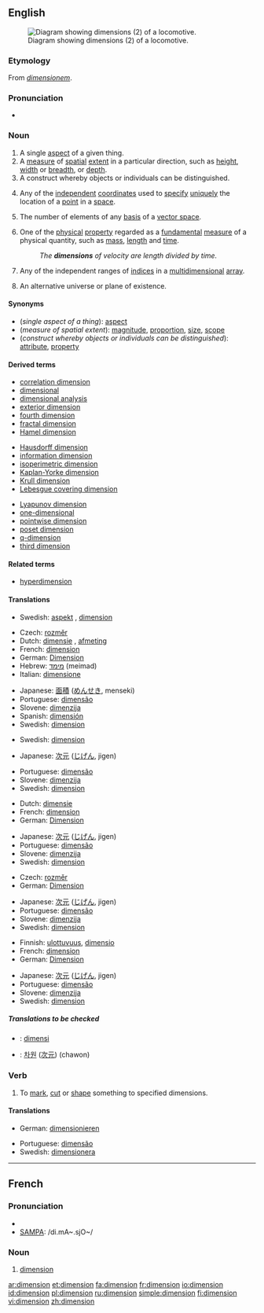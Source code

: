 {{see|Dimension}}
{{wikipedia|dab=dimension (disambiguation)|dimension}}
==English==
[[Image:WRB - Adlitzgraben.jpg|thumb|right|Diagram showing dimensions (2) of a locomotive.]]

===Etymology===
From {{L.}} ''[[dimensionem]]''.

===Pronunciation===
*{{audio|en-us-dimension.ogg|Audio (US)}}

===Noun===
{{wikipedia}}
{{en-noun}}

# A single [[aspect]] of a given thing.
# A [[measure]] of [[spatial]] [[extent]] in a particular direction, such as [[height]], [[width]] or [[breadth]],  or [[depth]].
# A construct whereby objects or individuals can be distinguished.
# {{geometry}} Any of the [[independent]] [[coordinate]]s used to [[specify]] [[unique]]ly the location of a [[point]] in a [[space]].
# {{linear algebra}} The number of elements of any [[basis]] of a [[vector space]].
# {{physics}} One of the [[physical]] [[property]] regarded as a [[fundamental]] [[measure]] of a physical quantity, such as [[mass]], [[length]] and [[time]].
#:''The '''dimensions''' of velocity are length divided by time.''
# {{computing}} Any of the independent ranges of [[index|indices]] in a [[multidimensional]] [[array]].
# {{science fiction}} An alternative universe or plane of existence.

====Synonyms====
*(''single aspect of a thing''): [[aspect]]
*(''measure of spatial extent''): [[magnitude]], [[proportion]], [[size]], [[scope]]
*(''construct whereby objects or individuals can be distinguished''): [[attribute]], [[property]]

====Derived terms====
{{top3}}
*[[correlation dimension]]
*[[dimensional]]
*[[dimensional analysis]]
*[[exterior dimension]]
*[[fourth dimension]]
*[[fractal dimension]]
*[[Hamel dimension]]
{{mid3}}
*[[Hausdorff dimension]]
*[[information dimension]]
*[[isoperimetric dimension]]
*[[Kaplan-Yorke dimension]]
*[[Krull dimension]]
*[[Lebesgue covering dimension]]
{{mid3}}
*[[Lyapunov dimension]]
*[[one-dimensional]]
*[[pointwise dimension]]
*[[poset dimension]]
*[[q-dimension]]
*[[third dimension]]
{{bottom}}

====Related terms====
*[[hyperdimension]]

====Translations====

{{trans-top|single aspect of a thing}}
{{trans-mid}}
*Swedish: [[aspekt]] {{c}}, [[dimension#Swedish|dimension]] {{c}}
{{trans-bottom}}

{{trans-top|measure of spatial extent}}
*Czech: [[rozměr]] {{m}}
*Dutch: [[dimensie]] {{f}}, [[afmeting]] {{f}}
*French: [[#French|dimension]] {{f}}
*German: [[Dimension]] {{f}}
*Hebrew: [[מימד]] (meimad) {{m}}
*Italian: [[dimensione]] {{f}}
{{trans-mid}}
*Japanese: [[面積]] ([[めんせき]], menseki)
*Portuguese: [[dimensão]]
*Slovene: [[dimenzija]] {{f}}
*Spanish: [[dimensión]] {{f}}
*Swedish: [[dimension#Swedish|dimension]] {{c}}
{{trans-bottom}}

{{trans-top|construct whereby objects or individuals can be distinguished}}
{{trans-mid}}
*Swedish: [[dimension#Swedish|dimension]] {{c}}
{{trans-bottom}}

{{trans-top|in geometry}}
*Japanese: [[次元]] ([[じげん]], jigen)
{{trans-mid}}
*Portuguese: [[dimensão]]
*Slovene: [[dimenzija]] {{f}}
*Swedish: [[dimension#Swedish|dimension]] {{c}}
{{trans-bottom}}

{{trans-top|in physics}}
*Dutch: [[dimensie]] {{f}}
*French: [[#French|dimension]] {{f}}
*German: [[Dimension]] {{f}}
{{trans-mid}}
*Japanese: [[次元]] ([[じげん]], jigen)
*Portuguese: [[dimensão]]
*Slovene: [[dimenzija]] {{f}}
*Swedish: [[dimension#Swedish|dimension]] {{c}}
{{trans-bottom}}

{{trans-top|in computing}}
*Czech: [[rozměr]] {{m}}
*German: [[Dimension]] {{f}}
{{trans-mid}}
*Japanese: [[次元]] ([[じげん]], jigen)
*Portuguese: [[dimensão]]
*Slovene: [[dimenzija]] {{f}}
*Swedish: [[dimension#Swedish|dimension]] {{c}}
{{trans-bottom}}

{{trans-top|in science fiction}}
*Finnish: [[ulottuvuus]], [[dimensio]]
*French: [[#French|dimension]] {{f}}
*German: [[Dimension]] {{f}}
{{trans-mid}}
*Japanese: [[次元]] ([[じげん]], jigen)
*Portuguese: [[dimensão]]
*Slovene: [[dimenzija]] {{f}}
*Swedish: [[dimension#Swedish|dimension]] {{c}}
{{trans-bottom}}

=====Translations to be checked=====
<!--Remove this section once all of the translations below have been moved into the tables above.-->
{{checktrans}}

*{{ttbc|Indonesian}}: [[dimensi]]
*{{ttbc|Korean}}: [[차원]] ([[次元]]) (chawon)

===Verb===
{{en-verb}}

# {{transitive}} To [[mark]], [[cut]] or [[shape]] something to specified dimensions.

====Translations====
{{trans-top|to mark, cut or shape something to specified dimensions}}
*German: [[dimensionieren]]
{{trans-mid}}
*Portuguese: [[dimensão]]
*Swedish: [[dimensionera]]
{{trans-bottom}}

----

==French==

===Pronunciation===
*{{IPA|/di.mɑ̃.sjɔ̃/}}
*[[w:SAMPA|SAMPA]]: /di.mA~.sjO~/

===Noun===
{{fr-noun|f}}

# [[#Noun|dimension]]

[[ar:dimension]]
[[et:dimension]]
[[fa:dimension]]
[[fr:dimension]]
[[io:dimension]]
[[id:dimension]]
[[pl:dimension]]
[[ru:dimension]]
[[simple:dimension]]
[[fi:dimension]]
[[vi:dimension]]
[[zh:dimension]]